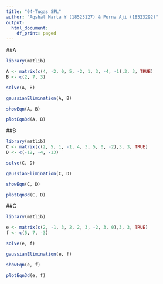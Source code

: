 ---
title: "04-Tugas SPL"
author: "Aqshal Marta Y (18523127) & Purna Aji (18523292)"
output:
  html_document:
    df_print: paged
---
##A
```{r}
library(matlib)

A <- matrix(c(4, -2, 0, 5, -2, 1, 3, -4, -1),3, 3, TRUE)
B <- c(2, 7, 3)

solve(A, B)

gaussianElimination(A, B)

showEqn(A, B)

plotEqn3d(A, B)
```
##B
```{r}
library(matlib)
C <- matrix(c(2, 5, 1, -1, 4, 3, 5, 0, -2),3, 3, TRUE)
D <- c(-12, -4, -13)

solve(C, D)

gaussianElimination(C, D)

showEqn(C, D)

plotEqn3d(C, D)
```
##C
```{r}
library(matlib)

e <- matrix(c(2, -1, 3, 2, 2, 3, -2, 3, 0),3, 3, TRUE)
f <- c(5, 7, -3)

solve(e, f)

gaussianElimination(e, f)

showEqn(e, f)

plotEqn3d(e, f)
```

